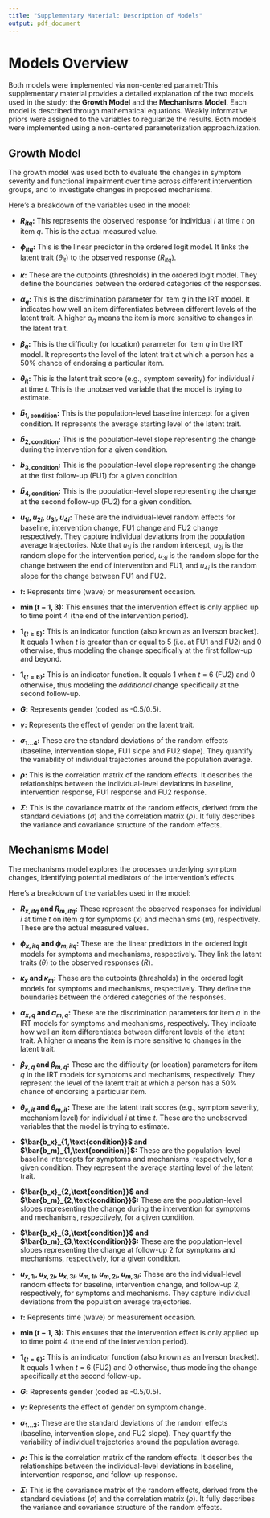 ```yaml
---
title: "Supplementary Material: Description of Models"
output: pdf_document
---
```


# Models Overview

Both models were implemented via non-centered parametrThis supplementary material provides a detailed explanation of the two models used in the study: the **Growth Model** and the **Mechanisms Model**.
Each model is described through mathematical equations.
Weakly informative priors were assigned to the variables to regularize the results.
Both models were implemented using a non-centered parameterization approach.ization.

## Growth Model

The growth model was used both to evaluate the changes in symptom severity and functional impairment over time across different intervention groups, and to investigate changes in proposed mechanisms.

```{=latex}
\begin{align*}
\text{Measurement model:} \\
R_{itq} &\sim \text{Ordered-logit}(\phi_{itq}, \kappa) \tag{likelihood} \\
\phi_{itq} &= \alpha_q \cdot (\theta_{it} - \beta_q) \tag{IRT model}  \\
\kappa &\sim \text{Normal}(0,1.5) \tag{cutpoints} \\
\alpha_q &\sim \text{Log-Normal}(0,0.5) \tag{IRT discrimination} \\
\beta_q &\sim \text{Normal}(0,1) \tag{IRT location} \\
\text{Change model:} \\
\theta_{it} &= (\bar{b}_{1,\text{condition}} + u_{2i}) \tag{baseline} \\
            &\quad + (\bar{b}_{2,\text{condition}} + u_{2i}) \cdot \min(t-1,\ 3) \tag{$\Delta$ at intervention} \\
            &\quad + (\bar{b}_{3,\text{condition}} + u_{3i}) \cdot 1_{\{t \geq 5\}} \tag{$\Delta$ at FU\_1}\\
            &\quad + (\bar{b}_{4,\text{condition}} + u_{4i}) \cdot 1_{\{t=6\}} \tag{$\Delta$ at FU\_2} \\
            &\quad + G \cdot \gamma \tag{gender} \\
\bar{b}_{1,\text{condition}} &\sim \text{Normal}(0,1.5) \tag{$\theta$ intercept} \\
\bar{b}_{[2,3,4],\text{condition}} &\sim \text{Normal}(0,0.5) \tag{$\theta$ slopes} \\
\gamma &\sim Normal(0, 0.5) \tag {gender effect} \\
\sigma_{1\ldots4} &\sim \text{Exponential}(1) \tag{scale for $u$} \\
\rho &\sim \text{LKJcorr}(4) \tag{correlation matrix} \\
\Sigma &= \text{diag}(\sigma) \cdot \rho \cdot \text{diag}(\sigma) \tag{covariance matrix} \\
\begin{bmatrix} u_{1i} \\ u_{2i} \\ u_{3i} \\ u_{4i} \end{bmatrix} &\sim
\text{MVNormal} \left( \begin{bmatrix} 0\\0\\0\\0 \end{bmatrix}, \Sigma \right) \tag{person effects}
\end{align*}
```

\newpage

Here's a breakdown of the variables used in the model:

*   **$R_{itq}$:** This represents the observed response for individual *i* at time *t* on item *q*. This is the actual measured value.

*   **$\phi_{itq}$:** This is the linear predictor in the ordered logit model. It links the latent trait ($\theta_{it}$) to the observed response ($R_{itq}$).

*   **$\kappa$:** These are the cutpoints (thresholds) in the ordered logit model. They define the boundaries between the ordered categories of the responses.

*   **$\alpha_q$:** This is the discrimination parameter for item *q* in the IRT model. It indicates how well an item differentiates between different levels of the latent trait. A higher $\alpha_q$ means the item is more sensitive to changes in the latent trait.

*   **$\beta_q$:** This is the difficulty (or location) parameter for item *q* in the IRT model. It represents the level of the latent trait at which a person has a 50% chance of endorsing a particular item.

*   **$\theta_{it}$:** This is the latent trait score (e.g., symptom severity) for individual *i* at time *t*. This is the unobserved variable that the model is trying to estimate.

*   **$\bar{b}_{1,\text{condition}}$:** This is the population-level baseline intercept for a given condition. It represents the average starting level of the latent trait.

*   **$\bar{b}_{2,\text{condition}}$:** This is the population-level slope representing the change during the intervention for a given condition.

*   **$\bar{b}_{3,\text{condition}}$:** This is the population-level slope representing the change at the first follow-up (FU1) for a given condition.

*   **$\bar{b}_{4,\text{condition}}$:** This is the population-level slope representing the change at the second follow-up (FU2) for a given condition.

*   **$u_{1i}$, $u_{2i}$, $u_{3i}$, $u_{4i}$:** These are the individual-level random effects for baseline, intervention change, FU1 change and FU2 change respectively. They capture individual deviations from the population average trajectories. Note that $u_{1i}$ is the random intercept, $u_{2i}$ is the random slope for the intervention period, $u_{3i}$ is the random slope for the change between the end of intervention and FU1, and $u_{4i}$ is the random slope for the change between FU1 and FU2.

*   **$t$:** Represents time (wave) or measurement occasion.

*   **$\min(t-1, 3)$:** This ensures that the intervention effect is only applied up to time point 4 (the end of the intervention period).

*   **$1_{\{t \geq 5\}}$:** This is an indicator function (also known as an Iverson bracket). It equals 1 when *t* is greater than or equal to 5 (i.e. at FU1 and FU2) and 0 otherwise, thus modeling the change specifically at the first follow-up and beyond.

*   **$1_{\{t=6\}}$:** This is an indicator function. It equals 1 when *t* = 6 (FU2) and 0 otherwise, thus modeling the *additional* change specifically at the second follow-up.

*   **$G$:** Represents gender (coded as -0.5/0.5).

*   **$\gamma$:** Represents the effect of gender on the latent trait.

*   **$\sigma_{1...4}$:** These are the standard deviations of the random effects (baseline, intervention slope, FU1 slope and FU2 slope). They quantify the variability of individual trajectories around the population average.

*   **$\rho$:** This is the correlation matrix of the random effects. It describes the relationships between the individual-level deviations in baseline, intervention response, FU1 response and FU2 response.

*   **$\Sigma$:** This is the covariance matrix of the random effects, derived from the standard deviations ($\sigma$) and the correlation matrix ($\rho$). It fully describes the variance and covariance structure of the random effects.

\newpage
## Mechanisms Model

The mechanisms model explores the processes underlying symptom changes, identifying potential mediators of the intervention's effects.

```{=latex}
\begin{align*}
\text{Measurement model for Symptoms:} \\
R_{x,itq} &\sim \text{Ordered-logit}(\phi_{x,itq}, \kappa_x) \tag{likelihood} \\
\phi_{x,itq} &= \alpha_{x,q} \cdot (\theta_{x,it} - \beta_{x,q}) \tag{IRT model}  \\
\kappa_x &\sim \text{Normal}(0,1.5) \tag{cutpoints} \\
\alpha_{x,q} &\sim \text{Log-Normal}(0,0.5) \tag{IRT discrimination} \\
\beta_{x,q} &\sim \text{Normal}(0,1) \tag{IRT location} \\
\\
\text{Measurement model for Mechanisms:} \\
R_{m,itq} &\sim \text{Ordered-logit}(\phi_{m,itq}, \kappa_m) \tag{likelihood} \\
\phi_{m,itq} &= \alpha_{m,q} \cdot (\theta_{m,it} - \beta_{m,q}) \tag{IRT model}  \\
\kappa_m &\sim \text{Normal}(0,1.5) \tag{cutpoints} \\
\alpha_{m,q} &\sim \text{Log-Normal}(0,0.5) \tag{IRT discrimination} \\
\beta_{m,q} &\sim \text{Normal}(0,1) \tag{IRT location} \\
\\
\text{Change model for Symptoms:} \\
\theta_{x,it} &= (\bar{b_x}_{1,\text{condition}} + u_{1i}) \tag{baseline} \\
            &\quad + (\bar{b_x}_{2,\text{condition}} + u_{2i}) \cdot \min(t-1,\ 3) \tag{$\Delta$ at intervention} \\
            &\quad + (\bar{b_x}_{3,\text{condition}} + u_{3i}) \cdot 1_{\{t=6\}} \tag{$\Delta$ at FU\_2} \\
            &\quad + G \cdot \gamma \tag{gender} \\
\bar{b_x}_{1,\text{condition}} &\sim \text{Normal}(0,1.5) \tag{$\theta$ intercept} \\
\bar{b_x}_{[2,3],\text{condition}} &\sim \text{Normal}(0,0.5) \tag{$\theta$ slopes} \\
\gamma &\sim Normal(0, 0.5) \tag {gender effect} \\
\\
\text{Change model for Mechanisms:} \\
\theta_{m,it} &= (\bar{b_m}_{4,\text{condition}} + u_{4i}) \tag{baseline} \\
            &\quad + (\bar{b_m}_{5,\text{condition}} + u_{5i}) \cdot \min(t-1,\ 3) \tag{$\Delta$ at intervention} \\
\bar{b_m}_{4,\text{condition}} &\sim \text{Normal}(0,1.5) \tag{$\theta$ intercept} \\
\bar{b_m}_{5,\text{condition}} &\sim \text{Normal}(0,0.5) \tag{$\theta$ slopes} \\
\\
\text{Shared dynamics} \\
\sigma_{1\ldots5} &\sim \text{Exponential}(1) \tag{scale for $u$} \\
\rho &\sim \text{LKJcorr}(5) \tag{correlation matrix} \\
\Sigma &= \text{diag}(\sigma) \cdot \rho \cdot \text{diag}(\sigma) \tag{covariance matrix} \\
\begin{bmatrix} u_{1i} \\ u_{2i} \\ u_{3i} \\ u_{4i} \\ u_{5i} \end{bmatrix} &\sim
\text{MVNormal} \left( \begin{bmatrix} 0\\0\\0\\0\\0 \end{bmatrix}, \Sigma \right) \tag{person effects}
\end{align*}
```

Here's a breakdown of the variables used in the model:

*   **$R_{x,itq}$ and $R_{m,itq}$:** These represent the observed responses for individual *i* at time *t* on item *q* for symptoms (x) and mechanisms (m), respectively. These are the actual measured values.

*   **$\phi_{x,itq}$ and $\phi_{m,itq}$:** These are the linear predictors in the ordered logit models for symptoms and mechanisms, respectively. They link the latent traits ($\theta$) to the observed responses ($R$).

*   **$\kappa_x$ and $\kappa_m$:** These are the cutpoints (thresholds) in the ordered logit models for symptoms and mechanisms, respectively. They define the boundaries between the ordered categories of the responses.

*   **$\alpha_{x,q}$ and $\alpha_{m,q}$:** These are the discrimination parameters for item *q* in the IRT models for symptoms and mechanisms, respectively. They indicate how well an item differentiates between different levels of the latent trait. A higher $\alpha$ means the item is more sensitive to changes in the latent trait.

*   **$\beta_{x,q}$ and $\beta_{m,q}$:** These are the difficulty (or location) parameters for item *q* in the IRT models for symptoms and mechanisms, respectively. They represent the level of the latent trait at which a person has a 50% chance of endorsing a particular item.

*   **$\theta_{x,it}$ and $\theta_{m,it}$:** These are the latent trait scores (e.g., symptom severity, mechanism level) for individual *i* at time *t*. These are the unobserved variables that the model is trying to estimate.

*   **$\bar{b_x}_{1,\text{condition}}$ and $\bar{b_m}_{1,\text{condition}}$:** These are the population-level baseline intercepts for symptoms and mechanisms, respectively, for a given condition. They represent the average starting level of the latent trait.

*   **$\bar{b_x}_{2,\text{condition}}$ and $\bar{b_m}_{2,\text{condition}}$:** These are the population-level slopes representing the change during the intervention for symptoms and mechanisms, respectively, for a given condition.

*   **$\bar{b_x}_{3,\text{condition}}$ and $\bar{b_m}_{3,\text{condition}}$:** These are the population-level slopes representing the change at follow-up 2 for symptoms and mechanisms, respectively, for a given condition.

*   **$u_{x,1i}$, $u_{x,2i}$, $u_{x,3i}$, $u_{m,1i}$, $u_{m,2i}$, $u_{m,3i}$:** These are the individual-level random effects for baseline, intervention change, and follow-up 2, respectively, for symptoms and mechanisms. They capture individual deviations from the population average trajectories.

*   **$t$:** Represents time (wave) or measurement occasion.

*   **$\min(t-1, 3)$:** This ensures that the intervention effect is only applied up to time point 4 (the end of the intervention period).

*   **$1_{\{t=6\}}$:** This is an indicator function (also known as an Iverson bracket). It equals 1 when *t* = 6 (FU2) and 0 otherwise, thus modeling the change specifically at the second follow-up.

*   **$G$:** Represents gender (coded as -0.5/0.5).

*   **$\gamma$:** Represents the effect of gender on symptom change.

*   **$\sigma_{1...3}$:** These are the standard deviations of the random effects (baseline, intervention slope, and FU2 slope). They quantify the variability of individual trajectories around the population average.

*   **$\rho$:** This is the correlation matrix of the random effects. It describes the relationships between the individual-level deviations in baseline, intervention response, and follow-up response.

*   **$\Sigma$:** This is the covariance matrix of the random effects, derived from the standard deviations ($\sigma$) and the correlation matrix ($\rho$). It fully describes the variance and covariance structure of the random effects.
